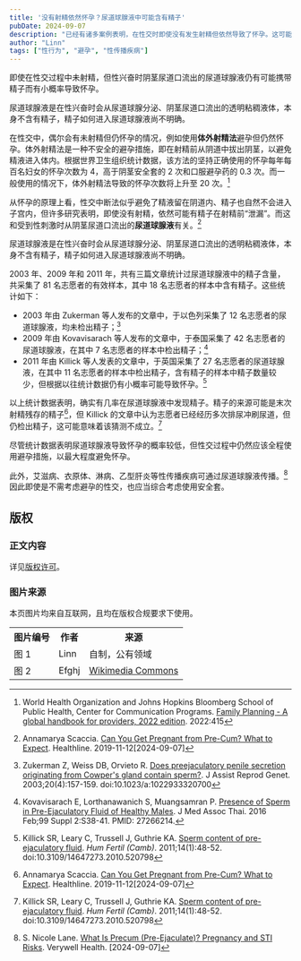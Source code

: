 ```yaml
---
title: '没有射精依然怀孕？尿道球腺液中可能含有精子'
pubDate: 2024-09-07
description: "已经有诸多案例表明，在性交时即使没有发生射精但依然导致了怀孕。这可能与尿道球腺液中含有的精子有关，因此全程使用安全套至关重要。"
author: "Linn"
tags: ["性行为", "避孕", "性传播疾病"]
---
```



<Notice title="本文结论" icon="">
即使在性交过程中未射精，但性兴奋时阴茎尿道口流出的尿道球腺液仍有可能携带精子而有小概率导致怀孕。

尿道球腺液是在性兴奋时会从尿道球腺分泌、阴茎尿道口流出的透明粘稠液体，本身不含有精子，精子如何进入尿道球腺液尚不明确。
</Notice>

在性交中，偶尔会有未射精但仍怀孕的情况，例如使用**体外射精法**避孕但仍然怀孕。体外射精法是一种不安全的避孕措施，即在射精前从阴道中拔出阴茎，以避免精液进入体内。根据世界卫生组织统计数据，该方法的坚持正确使用的怀孕每年每百名妇女的怀孕次数为 4，高于阴茎安全套的 2 次和口服避孕药的 0.3 次。而一般使用的情况下，体外射精法导致的怀孕次数将上升至 20 次。[^WHO计划生育手册]

<Picture src={fpFail}  alt="根据世界卫生组织统计数据，该方法的坚持正确使用的怀孕每年每百名妇女的怀孕次数为 4，高于阴茎安全套的 2 次和口服避孕药的 0.3 次。而一般使用的情况下，性交中断法导致的怀孕次数将上升至 20 次，阴茎安全套为 13 次，口服避孕药为 7 次。" caption="图 1 避孕失败比较" />

从怀孕的原理上看，性交中断法似乎避免了精液留在阴道内、精子也自然不会进入子宫内，但许多研究表明，即使没有射精，依然可能有精子在射精前“泄漏”。而这和受到性刺激时从阴茎尿道口流出的**尿道球腺液**有关。[^healthline]

<div class="col-md-6 img-box">
<Picture src={preCum}  alt="图中透明粘稠质地的尿道球腺液从阴茎尿道口排出，并因积累过多而滴落。" caption="图 2 尿道球腺液" contentWarning={true} warningCaption="裸露性器官图片，点击以展示" />
</div>

尿道球腺液是在性兴奋时会从尿道球腺分泌、阴茎尿道口流出的透明粘稠液体，本身不含有精子，精子如何进入尿道球腺液尚不明确。

2003 年、2009 年和 2011 年，共有三篇文章统计过尿道球腺液中的精子含量，共采集了 81 名志愿者的有效样本，其中 18 名志愿者的样本中含有精子。这些统计如下：

- 2003 年由 Zukerman 等人发布的文章中，于以色列采集了 12 名志愿者的尿道球腺液，均未检出精子；[^Zukerman]
- 2009 年由 Kovavisarach 等人发布的文章中，于泰国采集了 42 名志愿者的尿道球腺液，在其中 7 名志愿者的样本中检出精子；[^Kovavisarach]
- 2011 年由 Killick 等人发表的文章中，于英国采集了 27 名志愿者的尿道球腺液，在其中 11 名志愿者的样本中检出精子，含有精子的样本中精子数量较少，但根据以往统计数据仍有小概率可能导致怀孕。[^Killick]

以上统计数据表明，确实有几率在尿道球腺液中发现精子。精子的来源可能是末次射精残存的精子[^healthline]，但 Killick 的文章中认为志愿者已经经历多次排尿冲刷尿道，但仍检出精子，这可能意味着该猜测不成立。[^Killick]

尽管统计数据表明尿道球腺液导致怀孕的概率较低，但性交过程中仍然应该<Key>全程使用避孕措施，以最大程度避免怀孕。</Key>

此外，<Key>艾滋病、衣原体、淋病、乙型肝炎等性传播疾病可通过尿道球腺液传播。</Key>[^Verywell]因此即使是不需考虑避孕的性交，也应当综合考虑使用安全套。

<End />

版权
--

### 正文内容

详见[版权许可](/general/copyright)。

### 图片来源

本页图片均来自互联网，且均在版权合规要求下使用。

<table class="table table-bordered" style="overflow:auto">
    <tbody>
        <tr>
            <th>图片编号</th>
            <th>作者</th>
            <th>来源</th>
        </tr>
        <tr>
            <td>图 1</td>
            <td>Linn</td>
            <td>自制，公有领域</td>
        </tr>
        <tr>
            <td>图 2</td>
            <td>Efghj</td>
            <td><a target="_blank" href="https://commons.wikimedia.org/wiki/File:Pre-ejaculate_fluid.jpg">Wikimedia Commons</a></td>
        </tr>
    </tbody>
</table>

[^WHO计划生育手册]: World Health Organization and Johns Hopkins Bloomberg School of Public Health, Center for Communication Programs. [Family Planning - A global handbook for providers, 2022 edition](https://www.who.int/publications/i/item/9780999203705). 2022:415
[^healthline]: Annamarya Scaccia. [Can You Get Pregnant from Pre-Cum? What to Expect](https://www.healthline.com/health/healthy-sex/can-you-get-pregnant-from-precum). Healthline. 2019-11-12[2024-09-07]
[^Zukerman]: Zukerman Z, Weiss DB, Orvieto R. [Does preejaculatory penile secretion originating from Cowper's gland contain sperm?](https://www.ncbi.nlm.nih.gov/pmc/articles/PMC3455634/). J Assist Reprod Genet. 2003;20(4):157-159. doi:10.1023/a:1022933320700
[^Kovavisarach]: Kovavisarach E, Lorthanawanich S, Muangsamran P. [Presence of Sperm in Pre-Ejaculatory Fluid of Healthy Males](https://pubmed.ncbi.nlm.nih.gov/27266214/). J Med Assoc Thai. 2016 Feb;99 Suppl 2:S38-41. PMID: 27266214.
[^Killick]: Killick SR, Leary C, Trussell J, Guthrie KA. [Sperm content of pre-ejaculatory fluid](https://www.ncbi.nlm.nih.gov/pmc/articles/PMC3564677/). *Hum Fertil (Camb)*. 2011;14(1):48-52. doi:10.3109/14647273.2010.520798
[^Verywell]: S. Nicole Lane. [What Is Precum (Pre-Ejaculate)? Pregnancy and STI Risks](https://www.verywellhealth.com/what-is-precum-5085078). Verywell Health. [2024-09-07]